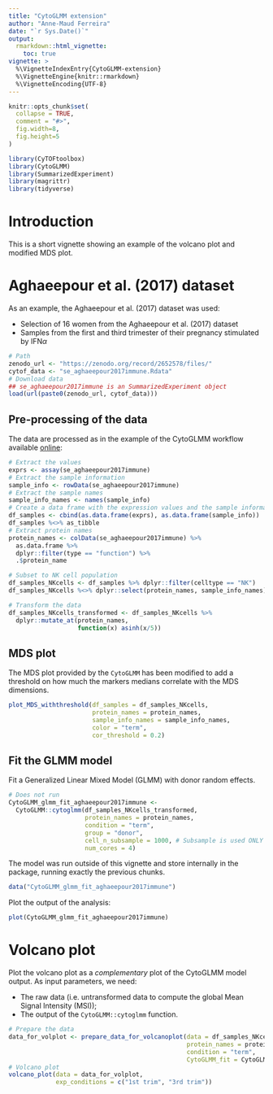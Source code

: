 ```yaml
---
title: "CytoGLMM extension"
author: "Anne-Maud Ferreira"
date: "`r Sys.Date()`"
output: 
  rmarkdown::html_vignette: 
    toc: true
vignette: >
  %\VignetteIndexEntry{CytoGLMM-extension}
  %\VignetteEngine{knitr::rmarkdown}
  %\VignetteEncoding{UTF-8}
---
```


```r
knitr::opts_chunk$set(
  collapse = TRUE,
  comment = "#>",
  fig.width=8, 
  fig.height=5
)
```

```r
library(CyTOFtoolbox)
library(CytoGLMM)
library(SummarizedExperiment)
library(magrittr)
library(tidyverse)
```

# Introduction

This is a short vignette showing an example of the volcano plot and modified
MDS plot.

# Aghaeepour et al. (2017) dataset

As an example, the Aghaeepour et al. (2017) dataset was used:

- Selection of 16 women from the Aghaeepour et al. (2017) dataset 
- Samples from the first and third trimester of their pregnancy stimulated by IFN$\alpha$

```r
# Path
zenodo_url <- "https://zenodo.org/record/2652578/files/"
cytof_data <- "se_aghaeepour2017immune.Rdata"
# Download data
## se_aghaeepour2017immune is an SummarizedExperiment object
load(url(paste0(zenodo_url, cytof_data)))
```

## Pre-processing of the data 

The data are processed as in the example of the CytoGLMM workflow available [online](https://christofseiler.github.io/CytoGLMM/articles/CytoGLMM.html#generalized-linear-model-with-bootstrap):


```r
# Extract the values
exprs <- assay(se_aghaeepour2017immune)
# Extract the sample information
sample_info <- rowData(se_aghaeepour2017immune)
# Extract the sample names
sample_info_names <- names(sample_info)
# Create a data frame with the expression values and the sample information
df_samples <- cbind(as.data.frame(exprs), as.data.frame(sample_info))
df_samples %<>% as_tibble
# Extract protein names
protein_names <- colData(se_aghaeepour2017immune) %>% 
  as.data.frame %>% 
  dplyr::filter(type == "function") %>%
  .$protein_name

# Subset to NK cell population
df_samples_NKcells <- df_samples %>% dplyr::filter(celltype == "NK")
df_samples_NKcells %<>% dplyr::select(protein_names, sample_info_names)

# Transform the data
df_samples_NKcells_transformed <- df_samples_NKcells %>% 
  dplyr::mutate_at(protein_names, 
                   function(x) asinh(x/5))
```

## MDS plot

The MDS plot provided by the `CytoGLMM` has been modified to add a threshold 
on how much the markers medians correlate with the MDS dimensions.

```r
plot_MDS_withthreshold(df_samples = df_samples_NKcells,
                       protein_names = protein_names, 
                       sample_info_names = sample_info_names, 
                       color = "term",
                       cor_threshold = 0.2)
```


## Fit the GLMM model

Fit a Generalized Linear Mixed Model (GLMM) with donor random effects.

```r
# Does not run 
CytoGLMM_glmm_fit_aghaeepour2017immune <- 
  CytoGLMM::cytoglmm(df_samples_NKcells_transformed, 
                     protein_names = protein_names,
                     condition = "term", 
                     group = "donor",
                     cell_n_subsample = 1000, # Subsample is used ONLY for the sake of the data size
                     num_cores = 4)
```

The model was run outside of this vignette and store internally in the package, running exactly the previous chunks.

```r
data("CytoGLMM_glmm_fit_aghaeepour2017immune")
```

Plot the output of the analysis:

```r
plot(CytoGLMM_glmm_fit_aghaeepour2017immune)
```


# Volcano plot

Plot the volcano plot as a *complementary* plot of the CytoGLMM model output.
As input parameters, we need:

- The raw data (i.e. untransformed data to compute the global Mean Signal Intensity (MSI));
- The output of the `CytoGLMM::cytoglmm` function.

```r
# Prepare the data
data_for_volplot <- prepare_data_for_volcanoplot(data = df_samples_NKcells, 
                                                 protein_names = protein_names,
                                                 condition = "term", 
                                                 CytoGLMM_fit = CytoGLMM_glmm_fit_aghaeepour2017immune)
# Volcano plot
volcano_plot(data = data_for_volplot, 
             exp_conditions = c("1st trim", "3rd trim"))
```
